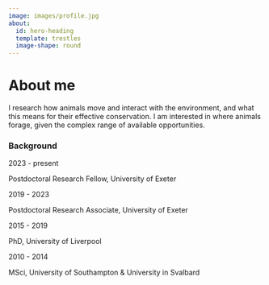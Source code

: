 ```yaml
---
image: images/profile.jpg
about:
  id: hero-heading
  template: trestles
  image-shape: round
---
```


::: {#hero-heading}
# About me

I research how animals move and interact with the environment, and what this means for their effective conservation. I am interested in where animals forage, given the complex range of available opportunities.
:::

### Background

::: grid
::: g-col-3
2023 - present
:::

::: g-col-8
Postdoctoral Research Fellow, University of Exeter
:::
:::

::: grid
::: g-col-3
2019 - 2023
:::

::: g-col-8
Postdoctoral Research Associate, University of Exeter
:::
:::

::: grid
::: g-col-3
2015 - 2019
:::

::: g-col-8
PhD, University of Liverpool
:::
:::

::: grid
::: g-col-3
2010 - 2014
:::

::: g-col-8
MSci, University of Southampton & University in Svalbard
:::
:::
